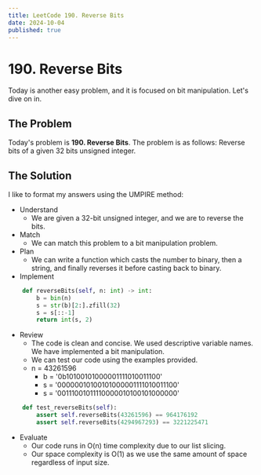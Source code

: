 ---
title: LeetCode 190. Reverse Bits
date: 2024-10-04
published: true
---

# 190. Reverse Bits
Today is another easy problem, and it is focused on bit manipulation.
Let's dive on in.
## The Problem
Today's problem is **190. Reverse Bits**. The problem is as follows:
Reverse bits of a given 32 bits unsigned integer.

## The Solution
I like to format my answers using the UMPIRE method:
* Understand
    * We are given a 32-bit unsigned integer, and we are to reverse the bits.
* Match
    * We can match this problem to a bit manipulation problem.
* Plan
    * We can write a function which casts the number to binary, then a string, and finally reverses it before casting back to binary.
* Implement
``` python
    def reverseBits(self, n: int) -> int:
        b = bin(n)
        s = str(b)[2:].zfill(32)
        s = s[::-1]
        return int(s, 2) 
```
* Review
    * The code is clean and concise. We used descriptive variable names. We have implemented a bit manipulation.
    * We can test our code using the examples provided.
    * n = 43261596
        * b = '0b10100101000001111010011100'
        * s = '00000010100101000001111010011100'
        * s = '00111001011110000010100101000000'
``` python
    def test_reverseBits(self):
        assert self.reverseBits(43261596) == 964176192
        assert self.reverseBits(4294967293) == 3221225471
```
* Evaluate
    * Our code runs in O(n) time complexity due to our list slicing.
    * Our space complexity is O(1) as we use the same amount of space regardless of input size.
